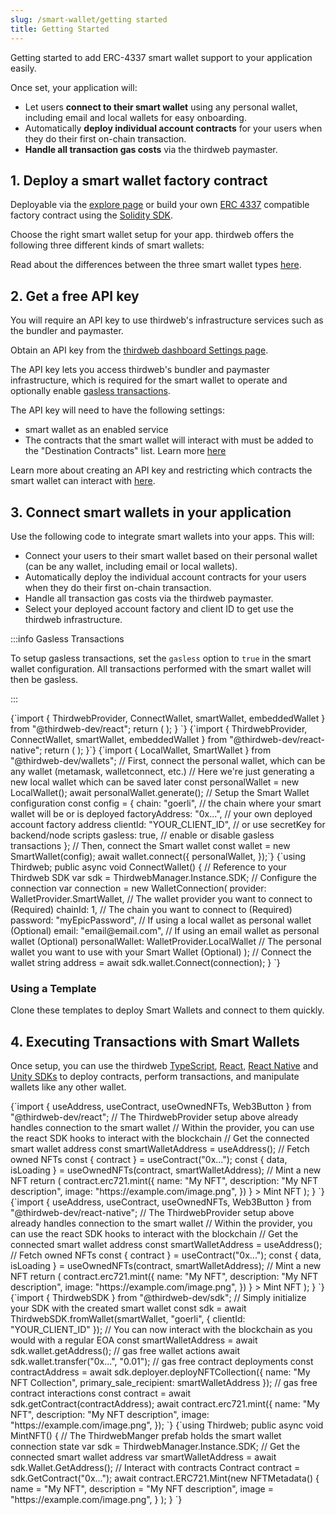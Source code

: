 ```yaml
---
slug: /smart-wallet/getting started
title: Getting Started
---
```



Getting started to add ERC-4337 smart wallet support to your application easily.

Once set, your application will:

- Let users **connect to their smart wallet** using any personal wallet, including email and local wallets for easy onboarding.
- Automatically **deploy individual account contracts** for your users when they do their first on-chain transaction.
- **Handle all transaction gas costs** via the thirdweb paymaster.

## 1. Deploy a smart wallet factory contract

Deployable via the [explore page](https://thirdweb.com/explore/smart-wallet) or build your own [ERC 4337](https://eips.ethereum.org/EIPS/eip-4337) compatible factory contract using the [Solidity SDK](/solidity/base-contracts/smart-accounts).

Choose the right smart wallet setup for your app. thirdweb offers the following three different kinds of smart wallets:

<div className="row" style={{ marginBottom: 12, padding: 8, paddingTop: 0 }}>
  <div className="col col--4" style={{ padding: 8 }}>
    <QuickstartCard
      name="Account Factory"
      link="https://thirdweb.com/thirdweb.eth/AccountFactory"
      image="/assets/wallets/smart-wallet.svg"
    />
  </div>
  <div className="col col--4" style={{ padding: 8 }}>
    <QuickstartCard
      name="Managed Account Factory"
      link="https://thirdweb.com/thirdweb.eth/ManagedAccountFactory"
      image="/assets/wallets/smart-wallet.svg"
    />
  </div>
  <div className="col col--4" style={{ padding: 8 }}>
    <QuickstartCard
      name="Dynamic Account Factory"
      link="https://thirdweb.com/thirdweb.eth/DynamicAccountFactory"
      image="/assets/wallets/smart-wallet.svg"
    />
  </div>
</div>

Read about the differences between the three smart wallet types [here](/smart-wallet/how-it-works#smart-wallet-factories).

## 2. Get a free API key

You will require an API key to use thirdweb's infrastructure services such as the bundler and paymaster.

Obtain an API key from the [thirdweb dashboard Settings page](https://thirdweb.com/create-api-key).

The API key lets you access thirdweb's bundler and paymaster infrastructure, which is required for the smart wallet to operate and optionally enable [gasless transactions](/glossary/gasless-transactions).

The API key will need to have the following settings:

- smart wallet as an enabled service
- The contracts that the smart wallet will interact with must be added to the "Destination Contracts" list. Learn more [here](/api-keys#smart-wallet-allowed-destination-addresses)

Learn more about creating an API key and restricting which contracts the smart wallet can interact with [here](/api-keys).

## 3. Connect smart wallets in your application

Use the following code to integrate smart wallets into your apps. This will:

- Connect your users to their smart wallet based on their personal wallet (can be any wallet, including email or local wallets).
- Automatically deploy the individual account contracts for your users when they do their first on-chain transaction.
- Handle all transaction gas costs via the thirdweb paymaster.
- Select your deployed account factory and client ID to get use the thirdweb infrastructure.

:::info Gasless Transactions

To setup gasless transactions, set the `gasless` option to `true` in the smart wallet configuration.
All transactions performed with the smart wallet will then be gasless.

:::

<Tabs>
  <TabItem value="react" label="React" default>
    <CodeBlock language="tsx">
    {`import { ThirdwebProvider, ConnectWallet, smartWallet, embeddedWallet } from "@thirdweb-dev/react";
return (
    <ThirdwebProvider
      clientId="YOUR_CLIENT_ID"
      activeChain="goerli"
      supportedWallets={[
        smartWallet(
          embeddedWallet(), // any personal wallet
          { 
            factoryAddress: "0x...", // your deployed factory address
            gasless: true // enable or disable gasless transactions
        })
      ]}
    >
      <ConnectWallet />
    </ThirdwebProvider>
  );
}
`}
</CodeBlock>
  </TabItem>
  <TabItem value="react-native" label="React Native">
    <CodeBlock language="tsx">
    {`import { ThirdwebProvider, ConnectWallet, smartWallet, embeddedWallet } from "@thirdweb-dev/react-native";
return (
    <ThirdwebProvider
      clientId="YOUR_CLIENT_ID"
      activeChain="goerli"
      supportedWallets={[
        smartWallet(
          embeddedWallet(), // any personal wallet
          { 
            factoryAddress: "0x...", // your deployed factory address
            gasless: true // enable or disable gasless transactions
        })
      ]}
    >
      <ConnectWallet />
    </ThirdwebProvider>
  );
}`}
    </CodeBlock>
  </TabItem>
  <TabItem value="TypeScript" label="TypeScript">
    <CodeBlock language="typescript">
    {`import { LocalWallet, SmartWallet } from "@thirdweb-dev/wallets";
// First, connect the personal wallet, which can be any wallet (metamask, walletconnect, etc.)
// Here we're just generating a new local wallet which can be saved later
const personalWallet = new LocalWallet();
await personalWallet.generate();
// Setup the Smart Wallet configuration
const config = {
  chain: "goerli", // the chain where your smart wallet will be or is deployed
  factoryAddress: "0x...", // your own deployed account factory address
  clientId: "YOUR_CLIENT_ID", // or use secretKey for backend/node scripts
  gasless: true, // enable or disable gasless transactions
};
// Then, connect the Smart wallet
const wallet = new SmartWallet(config);
  await wallet.connect({
  personalWallet,
});`}

</CodeBlock>
  </TabItem>
  <TabItem value="unity" label="Unity">
    <CodeBlock language="csharp">
    {`using Thirdweb;
public async void ConnectWallet()
{
    // Reference to your Thirdweb SDK
    var sdk = ThirdwebManager.Instance.SDK;
    // Configure the connection
    var connection = new WalletConnection(
      provider: WalletProvider.SmartWallet,        // The wallet provider you want to connect to (Required)
      chainId: 1,                                  // The chain you want to connect to (Required)
      password: "myEpicPassword",                  // If using a local wallet as personal wallet (Optional)
      email: "email@email.com",                    // If using an email wallet as personal wallet (Optional)
      personalWallet: WalletProvider.LocalWallet   // The personal wallet you want to use with your Smart Wallet (Optional)
    );
    // Connect the wallet
    string address = await sdk.wallet.Connect(connection);
}
    `}
    </CodeBlock>
  </TabItem>
</Tabs>

### Using a Template

Clone these templates to deploy Smart Wallets and connect to them quickly.

<div className="row" style={{ marginLeft: 8 }}>
  <div>
    <ViewRepoButton
      name={"js"}
      text="Node.js Script"
      link={"https://github.com/thirdweb-example/smart-wallet-script"}
    />
  </div>
  <div style={{ marginLeft: 12 }}>
    <ViewRepoButton
      name={"js"}
      text="React App"
      link={"https://github.com/thirdweb-example/smart-wallet-react"}
    />
  </div>
</div>

## 4. Executing Transactions with Smart Wallets

Once setup, you can use the thirdweb [TypeScript](/typescript), [React](/react), [React Native](react-native)
and [Unity SDKs](/unity) to deploy contracts, perform transactions, and manipulate wallets like any other wallet.

<Tabs>
  <TabItem value="react" label="React">
    <CodeBlock language="tsx">
      {`import { useAddress, useContract, useOwnedNFTs, Web3Button } from "@thirdweb-dev/react";
// The ThirdwebProvider setup above already handles connection to the smart wallet
// Within the provider, you can use the react SDK hooks to interact with the blockchain
  // Get the connected smart wallet address
  const smartWalletAddress = useAddress();
  // Fetch owned NFTs
  const { contract } = useContract("0x...");
  const { data, isLoading } = useOwnedNFTs(contract, smartWalletAddress);
  // Mint a new NFT
  return (
    <Web3Button
      contractAddress={"0x..."}
      action={(contract) => contract.erc721.mint({
          name: "My NFT",
          description: "My NFT description",
          image: "https://example.com/image.png",
        })
      }
    >
      Mint NFT
    </Web3Button>
  );
}
`}
    </CodeBlock>
  </TabItem>
  <TabItem value="react-native" label="React Native">
    <CodeBlock language="tsx">
      {`import { useAddress, useContract, useOwnedNFTs, Web3Button } from "@thirdweb-dev/react-native";
// The ThirdwebProvider setup above already handles connection to the smart wallet
// Within the provider, you can use the react SDK hooks to interact with the blockchain
  // Get the connected smart wallet address
  const smartWalletAddress = useAddress();
  // Fetch owned NFTs
  const { contract } = useContract("0x...");
  const { data, isLoading } = useOwnedNFTs(contract, smartWalletAddress);
  // Mint a new NFT
  return (
    <Web3Button
      contractAddress={"0x..."}
      action={(contract) => contract.erc721.mint({
          name: "My NFT",
          description: "My NFT description",
          image: "https://example.com/image.png",
        })
      }
    >
      Mint NFT
    </Web3Button>
  );
}
`}
    </CodeBlock>
  </TabItem>
<TabItem value="TypeScript" label="TypeScript" default>
    <CodeBlock language="typescript">
      {`import { ThirdwebSDK } from "@thirdweb-dev/sdk";
// Simply initialize your SDK with the created smart wallet
const sdk = await ThirdwebSDK.fromWallet(smartWallet, "goerli", {
  clientId: "YOUR_CLIENT_ID"
});
// You can now interact with the blockchain as you would with a regular EOA
const smartWalletAddress = await sdk.wallet.getAddress();
// gas free wallet actions
await sdk.wallet.transfer("0x...", "0.01");
// gas free contract deployments
const contractAddress = await sdk.deployer.deployNFTCollection({
  name: "My NFT Collection",
  primary_sale_recipient: smartWalletAddress
});
// gas free contract interactions
const contract = await sdk.getContract(contractAddress);
await contract.erc721.mint({
  name: "My NFT",
  description: "My NFT description",
  image: "https://example.com/image.png",
});
`}
    </CodeBlock>
  </TabItem>
  <TabItem value="unity" label="Unity">
    <CodeBlock language="csharp">
      {`using Thirdweb;
public async void MintNFT()
{
  // The ThirdwebManger prefab holds the smart wallet connection state
  var sdk = ThirdwebManager.Instance.SDK;
  // Get the connected smart wallet address
  var smartWalletAddress = await sdk.Wallet.GetAddress();
  // Interact with contracts
  Contract contract = sdk.GetContract("0x...");
  await contract.ERC721.Mint(new NFTMetadata()
    {
      name = "My NFT",
      description = "My NFT description",
      image = "https://example.com/image.png",
    }
  );
}
`}

</CodeBlock>

  </TabItem>
</Tabs>

